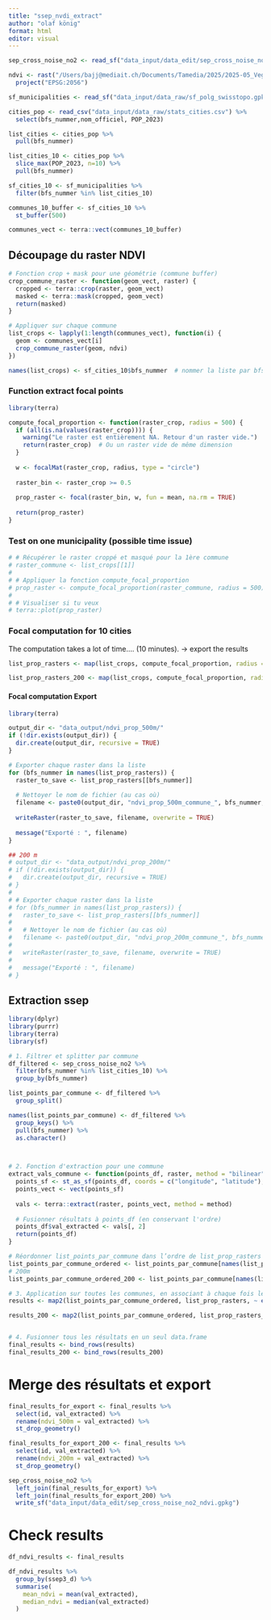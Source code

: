 ```yaml
---
title: "ssep_nvdi_extract"
author: "olaf könig"
format: html
editor: visual
---
```


```r

sep_cross_noise_no2 <- read_sf("data_input/data_edit/sep_cross_noise_no2.gpkg")
```

```r

ndvi <- rast("/Users/bajj@mediait.ch/Documents/Tamedia/2025/2025-05_Vegetation_Index/data_output/tile_fusion/composite_terra_ordered.tif") %>% 
  project("EPSG:2056")
```

```r

sf_municipalities <- read_sf("data_input/data_raw/sf_polg_swisstopo.gpkg")

cities_pop <- read_csv("data_input/data_raw/stats_cities.csv") %>% 
  select(bfs_nummer,nom_officiel, POP_2023)

list_cities <- cities_pop %>% 
  pull(bfs_nummer)

list_cities_10 <- cities_pop %>% 
  slice_max(POP_2023, n=10) %>% 
  pull(bfs_nummer)

sf_cities_10 <- sf_municipalities %>% 
  filter(bfs_nummer %in% list_cities_10)
```

```r

communes_10_buffer <- sf_cities_10 %>%
  st_buffer(500)

communes_vect <- terra::vect(communes_10_buffer)

```

## Découpage du raster NDVI

```r

# Fonction crop + mask pour une géométrie (commune buffer)
crop_commune_raster <- function(geom_vect, raster) {
  cropped <- terra::crop(raster, geom_vect)
  masked <- terra::mask(cropped, geom_vect)
  return(masked)
}

# Appliquer sur chaque commune
list_crops <- lapply(1:length(communes_vect), function(i) {
  geom <- communes_vect[i]
  crop_commune_raster(geom, ndvi)
})

names(list_crops) <- sf_cities_10$bfs_nummer  # nommer la liste par bfs_nummer

```

### Function extract focal points

```r

library(terra)

compute_focal_proportion <- function(raster_crop, radius = 500) {
  if (all(is.na(values(raster_crop)))) {
    warning("Le raster est entièrement NA. Retour d'un raster vide.")
    return(raster_crop)  # Ou un raster vide de même dimension
  }
  
  w <- focalMat(raster_crop, radius, type = "circle")
  
  raster_bin <- raster_crop >= 0.5
  
  prop_raster <- focal(raster_bin, w, fun = mean, na.rm = TRUE)
  
  return(prop_raster)
}

```

### Test on one municipality (possible time issue)

```r

# # Récupérer le raster croppé et masqué pour la 1ère commune
# raster_commune <- list_crops[[1]]
# 
# # Appliquer la fonction compute_focal_proportion
# prop_raster <- compute_focal_proportion(raster_commune, radius = 500)
# 
# # Visualiser si tu veux
# terra::plot(prop_raster)

```

### Focal computation for 10 cities

The computation takes a lot of time.... (10 minutes). -\> export the results

```r

list_prop_rasters <- map(list_crops, compute_focal_proportion, radius = 500)
```

```r

list_prop_rasters_200 <- map(list_crops, compute_focal_proportion, radius = 200)
```

#### Focal computation Export

```r

library(terra)

output_dir <- "data_output/ndvi_prop_500m/"
if (!dir.exists(output_dir)) {
  dir.create(output_dir, recursive = TRUE)
}

# Exporter chaque raster dans la liste
for (bfs_nummer in names(list_prop_rasters)) {
  raster_to_save <- list_prop_rasters[[bfs_nummer]]
  
  # Nettoyer le nom de fichier (au cas où)
  filename <- paste0(output_dir, "ndvi_prop_500m_commune_", bfs_nummer, ".tif")
  
  writeRaster(raster_to_save, filename, overwrite = TRUE)
  
  message("Exporté : ", filename)
}

## 200 m 
# output_dir <- "data_output/ndvi_prop_200m/"
# if (!dir.exists(output_dir)) {
#   dir.create(output_dir, recursive = TRUE)
# }
# 
# # Exporter chaque raster dans la liste
# for (bfs_nummer in names(list_prop_rasters)) {
#   raster_to_save <- list_prop_rasters[[bfs_nummer]]
#   
#   # Nettoyer le nom de fichier (au cas où)
#   filename <- paste0(output_dir, "ndvi_prop_200m_commune_", bfs_nummer, ".tif")
#   
#   writeRaster(raster_to_save, filename, overwrite = TRUE)
#   
#   message("Exporté : ", filename)
# }
```

## Extraction ssep

```r

library(dplyr)
library(purrr)
library(terra)
library(sf)

# 1. Filtrer et splitter par commune
df_filtered <- sep_cross_noise_no2 %>%
  filter(bfs_nummer %in% list_cities_10) %>%
  group_by(bfs_nummer)

list_points_par_commune <- df_filtered %>%
  group_split()

names(list_points_par_commune) <- df_filtered %>%
  group_keys() %>%
  pull(bfs_nummer) %>%
  as.character()



# 2. Fonction d'extraction pour une commune
extract_vals_commune <- function(points_df, raster, method = "bilinear") {
  points_sf <- st_as_sf(points_df, coords = c("longitude", "latitude"), crs = 2056) # adapte coords et crs
  points_vect <- vect(points_sf)
  
  vals <- terra::extract(raster, points_vect, method = method)
  
  # Fusionner résultats à points_df (en conservant l'ordre)
  points_df$val_extracted <- vals[, 2]
  return(points_df)
}

# Réordonner list_points_par_commune dans l’ordre de list_prop_rasters
list_points_par_commune_ordered <- list_points_par_commune[names(list_prop_rasters)]
# 200m
list_points_par_commune_ordered_200 <- list_points_par_commune[names(list_prop_rasters_200)]

# 3. Application sur toutes les communes, en associant à chaque fois le raster focal correspondant
results <- map2(list_points_par_commune_ordered, list_prop_rasters, ~ extract_vals_commune(.x, .y))

results_200 <- map2(list_points_par_commune_ordered, list_prop_rasters_200, ~ extract_vals_commune(.x, .y))


# 4. Fusionner tous les résultats en un seul data.frame
final_results <- bind_rows(results)
final_results_200 <- bind_rows(results_200)

```

# Merge des résultats et export

```r

final_results_for_export <- final_results %>% 
  select(id, val_extracted) %>% 
  rename(ndvi_500m = val_extracted) %>% 
  st_drop_geometry()

final_results_for_export_200 <- final_results %>% 
  select(id, val_extracted) %>% 
  rename(ndvi_200m = val_extracted) %>% 
  st_drop_geometry()

sep_cross_noise_no2 %>%
  left_join(final_results_for_export) %>% 
  left_join(final_results_for_export_200) %>% 
  write_sf("data_input/data_edit/sep_cross_noise_no2_ndvi.gpkg")
```

# Check results

```r

df_ndvi_results <- final_results

df_ndvi_results %>% 
  group_by(ssep3_d) %>% 
  summarise(
    mean_ndvi = mean(val_extracted),
    median_ndvi = median(val_extracted)
  )
```
